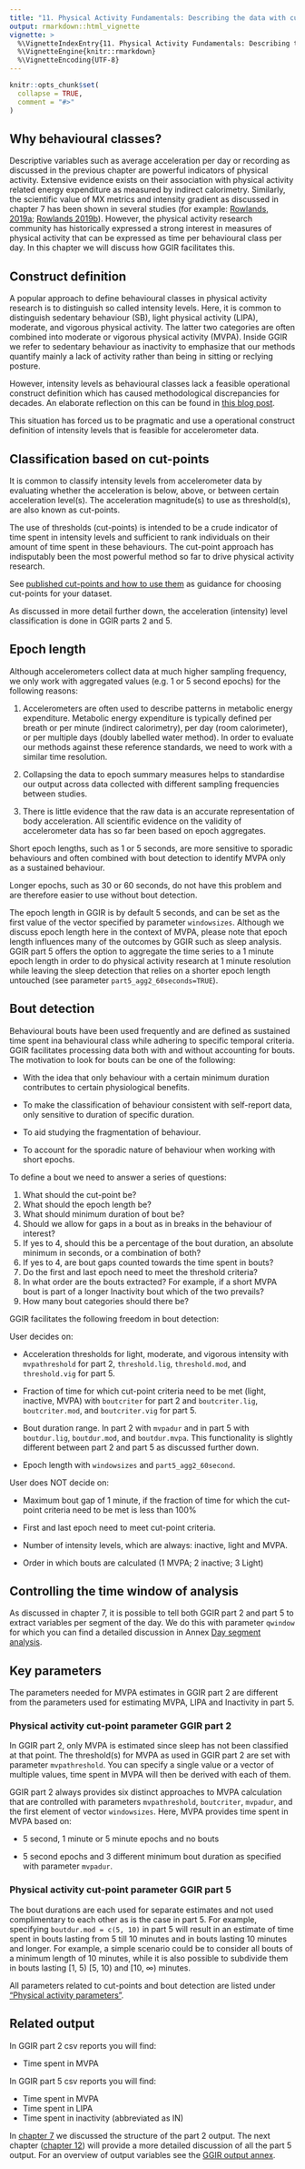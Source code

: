 ```yaml
---
title: "11. Physical Activity Fundamentals: Describing the data with cut-points"
output: rmarkdown::html_vignette
vignette: >
  %\VignetteIndexEntry{11. Physical Activity Fundamentals: Describing the data with cut-points}
  %\VignetteEngine{knitr::rmarkdown}
  %\VignetteEncoding{UTF-8}
---
```


```r
knitr::opts_chunk$set(
  collapse = TRUE,
  comment = "#>"
)
```

## Why behavioural classes?

Descriptive variables such as average acceleration per day or recording as discussed in the previous chapter are powerful indicators of physical activity. Extensive evidence exists on their association with physical activity related energy expenditure as measured by indirect calorimetry. Similarly, the scientific value of MX metrics and intensity gradient as discussed in chapter 7 has been shown in several studies (for example: [Rowlands, 2019a](https://pubmed.ncbi.nlm.nih.gov/31318713/); [Rowlands 2019b](https://pubmed.ncbi.nlm.nih.gov/31808014/)). However, the physical activity research community has historically expressed a strong interest in measures of physical activity that can be expressed as time per behavioural class per day. In this chapter we will discuss how GGIR facilitates this.

## Construct definition

A popular approach to define behavioural classes in physical activity research is to distinguish so called intensity levels. Here, it is common to distinguish sedentary behaviour (SB), light physical activity (LIPA), moderate, and vigorous physical activity. The latter two categories are often combined into moderate or vigorous physical activity (MVPA). Inside GGIR we refer to sedentary behaviour as inactivity to emphasize that our methods quantify mainly a lack of activity rather than being in sitting or reclying posture.

However, intensity levels as behavioural classes lack a feasible operational construct definition which has caused methodological discrepancies for decades. An elaborate reflection on this can be found in [this blog post](https://www.accelting.com/updates/why-does-ggir-facilitate-cut-points/).

This situation has forced us to be pragmatic and use a operational construct definition of intensity levels that is feasible for accelerometer data.

## Classification based on cut-points

It is common to classify intensity levels from accelerometer data by evaluating whether the acceleration is below, above, or between certain acceleration level(s). The acceleration magnitude(s) to use as threshold(s), are also known as cut-points.

The use of thresholds (cut-points) is intended to be a crude indicator of time spent in intensity levels and sufficient to rank individuals on their amount of time spent in these behaviours. The cut-point approach has indisputably been the most powerful method so far to drive physical activity research.

See [published cut-points and how to use them](https://wadpac.github.io/GGIR/articles/CutPoints.html) as guidance for choosing cut-points for your dataset.


As discussed in more detail further down, the acceleration (intensity) level classification is done in GGIR parts 2 and 5.

## Epoch length

Although accelerometers collect data at much higher sampling frequency, we only work with aggregated values (e.g. 1 or 5 second epochs) for the following reasons:

1.  Accelerometers are often used to describe patterns in metabolic energy expenditure. Metabolic energy expenditure is typically defined per breath or per minute (indirect calorimetry), per day (room calorimeter), or per multiple days (doubly labelled water method). In order to evaluate our methods against these reference standards, we need to work with a similar time resolution.

2.  Collapsing the data to epoch summary measures helps to standardise our output across data collected with different sampling frequencies between studies.

3.  There is little evidence that the raw data is an accurate representation of body acceleration. All scientific evidence on the validity of accelerometer data has so far been based on epoch aggregates.

Short epoch lengths, such as 1 or 5 seconds, are more sensitive to sporadic behaviours and often combined with bout detection to identify MVPA only as a sustained behaviour.

Longer epochs, such as 30 or 60 seconds, do not have this problem and are therefore easier to use without bout detection.

The epoch length in GGIR is by default 5 seconds, and can be set as the first value of the vector specified by parameter `windowsizes`. Although we discuss epoch length here in the context of MVPA, please note that epoch length influences many of the outcomes by GGIR such as sleep analysis. GGIR part 5 offers the option to aggregate the time series to a 1 minute epoch length in order to do physical activity research at 1 minute resolution while leaving the sleep detection that relies on a shorter epoch length untouched (see parameter `part5_agg2_60seconds=TRUE`).

## Bout detection

Behavioural bouts have been used frequently and are defined as sustained time spent ina behavioural class while adhering to specific temporal criteria. GGIR facilitates processing data both with and without accounting for bouts. The motivation to look for bouts can be one of the following:

-   With the idea that only behaviour with a certain minimum duration contributes to certain physiological benefits.

-   To make the classification of behaviour consistent with self-report data, only sensitive to duration of specific duration.

-   To aid studying the fragmentation of behaviour.

-   To account for the sporadic nature of behaviour when working with short epochs.

To define a bout we need to answer a series of questions:

1.  What should the cut-point be?
2.  What should the epoch length be?
3.  What should minimum duration of bout be?
4.  Should we allow for gaps in a bout as in breaks in the behaviour of interest?
5.  If yes to 4, should this be a percentage of the bout duration, an absolute minimum in seconds, or a combination of both?
6.  If yes to 4, are bout gaps counted towards the time spent in bouts?
7.  Do the first and last epoch need to meet the threshold criteria?
8.  In what order are the bouts extracted? For example, if a short MVPA bout is part of a longer Inactivity bout which of the two prevails?
9.  How many bout categories should there be?

GGIR facilitates the following freedom in bout detection:

User decides on:

-   Acceleration thresholds for light, moderate, and vigorous intensity with `mvpathreshold` for part 2, `threshold.lig`, `threshold.mod`, and `threshold.vig` for part 5.

-   Fraction of time for which cut-point criteria need to be met (light, inactive, MVPA) with `boutcriter` for part 2 and `boutcriter.lig`, `boutcriter.mod`, and `boutcriter.vig` for part 5.

-   Bout duration range. In part 2 with `mvpadur` and in part 5 with `boutdur.lig`, `boutdur.mod`, and `boutdur.mvpa`. This functionality is slightly different between part 2 and part 5 as discussed further down.

-   Epoch length with `windowsizes` and `part5_agg2_60second`.

User does NOT decide on:

-   Maximum bout gap of 1 minute, if the fraction of time for which the cut-point criteria need to be met is less than 100%

-   First and last epoch need to meet cut-point criteria.

-   Number of intensity levels, which are always: inactive, light and MVPA.

-   Order in which bouts are calculated (1 MVPA; 2 inactive; 3 Light)

## Controlling the time window of analysis

As discussed in chapter 7, it is possible to tell both GGIR part 2 and part 5 to extract variables per segment of the day. We do this with parameter `qwindow` for which you can find a detailed discussion in Annex [Day segment analysis](https://wadpac.github.io/GGIR/articles/TutorialDaySegmentAnalyses.html).

## Key parameters

The parameters needed for MVPA estimates in GGIR part 2 are different from the parameters used for estimating MVPA, LIPA and Inactivity in part 5.

### Physical activity cut-point parameter GGIR part 2

In GGIR part 2, only MVPA is estimated since sleep has not been classified at that point. The threshold(s) for MVPA as used in GGIR part 2 are set with parameter `mvpathreshold`. You can specify a single value or a vector of multiple values, time spent in MVPA will then be derived with each of them.

GGIR part 2 always provides six distinct approaches to MVPA calculation that are controlled with parameters `mvpathreshold`, `boutcriter`, `mvpadur`, and the first element of vector `windowsizes`. Here, MVPA provides time spent in MVPA based on:

-   5 second, 1 minute or 5 minute epochs and no bouts

-   5 second epochs and 3 different minimum bout duration as specified with parameter `mvpadur`.

### Physical activity cut-point parameter GGIR part 5

The bout durations are each used for separate estimates and not used complimentary to each other as is the case in part 5. For example, specifying `boutdur.mod = c(5, 10)` in part 5 will result in an estimate of time spent in bouts lasting from 5 till 10 minutes and in bouts lasting 10 minutes and longer. For example, a simple scenario could be to consider all bouts of a minimum length of 10 minutes, while it is also possible to subdivide them in bouts lasting [1, 5) [5, 10) and [10, ∞) minutes.

All parameters related to cut-points and bout detection are listed under ["Physical activity parameters"](https://wadpac.github.io/GGIR/articles/GGIRParameters.html#physical-activity-parameters).

## Related output

In GGIR part 2 csv reports you will find:

-   Time spent in MVPA

In GGIR part 5 csv reports you will find:

-   Time spent in MVPA
-   Time spent in LIPA
-   Time spent in inactivity (abbreviated as IN)

In [chapter 7](https://wadpac.github.io/GGIR/articles/chapter7_DescribingDataWithoutKnowingSleep.html) we discussed the structure of the part 2 output. The next chapter ([chapter 12](https://wadpac.github.io/GGIR/articles/chapter12_TimeUseAnalysis.html)) will provide a more detailed discussion of all the part 5 output. For an overview of output variables see the [GGIR output annex](https://wadpac.github.io/GGIR/articles/GGIRoutput.html).
